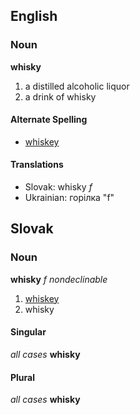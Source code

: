 == English ==
=== Noun ===
'''whisky'''
# a distilled alcoholic liquor
# a drink of whisky
==== Alternate Spelling ====
* [[whiskey]]
==== Translations ====
*Slovak: whisky ''f''
*Ukrainian: горілка "f"

== Slovak ==
=== Noun ===
'''whisky''' ''f nondeclinable''
# [[whiskey]]
# whisky
==== Singular ====
''all cases'' '''whisky'''
==== Plural ====
''all cases'' '''whisky'''